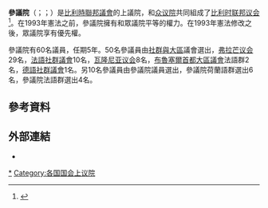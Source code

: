 {{expand|time=2015-12-13T01:47:37+00:00}}
{{refimprove|time=2015-12-13T01:47:37+00:00}}
{{Infobox legislature
 | name               = 參議院
 | native_name        = <div class="center" style="font-size:smaller"> de Senaat ''{{nl icon}}''</div>
                        <div class="center" style="font-size:smaller"> ''le Sénat'' {{fr icon}}</div>
                        <div class="center" style="font-size:smaller"> ''der Senat'' {{de icon}}</div>
 | legislature        = 第五十五屆國會（2019-2024）
 | coa_pic            = Embleen van de Belgische Senaat.svg
 | coa_res            = 80px
 | coa-pic            = 
 | coa-res            = 
 | house_type         = 上議院
 | body               = 比利時聯邦議會
 | leader1_type       = {{le|比利時參議院議長列表|List of Presidents of the Senate of Belgium|議長}}
 | leader1            = {{le|薩賓·拉魯埃|Sabine Laruelle}}
 | party1             = [[革新运动|革新运动]]
 | election1          = 
 | leader2_type       = 
 | leader2            = 
 | party2             = 
 | election2          = 
 | leader3_type       = 
 | leader3            = 
 | party3             = 
 | election3          = 
 | leader4_type       = 
 | leader4            = 
 | party4             = 
 | election4          = 
 | leader5_type       = 
 | leader5            = 
 | party5             = 
 | election5          = 
 | leader6_type       = 
 | leader6            = 
 | party6             = 
 | election6          = 
 | members            = '''60名議員'''<br>50名社群與大區參議員<br />10名增選參議員
 | structure1         = Belgium Senate 2019.svg
 | structure1_res     = 250px
 | political_groups1  = '''[[德克羅內閣|政府]] (37)'''
*{{Color box|{{BE party c|PS}}|border=darkgray}} [[社會黨_(比利時)|社會黨]] (7)
*{{Color box|{{BE party c|MR}}|border=darkgray}} [[革新運動|革新運動]] (7)
**{{Color box|{{BE party c|MR}}|border=darkgray}} [[革新運動|革新運動]] (6)
**{{nowrap|{{Color box|#6D7B8D|border=darkgray}} [[自由与进步党|自由与进步党]] (1)}}
*{{Color box|{{BE party c|CD&V}}|border=darkgray}} [[基督教民主和弗拉芒|基督教民主和弗拉芒]] (5)
*{{Color box|{{BE party c|Ecolo}}|border=darkgray}} [[生態_(比利時)|生態]] (5)
*{{Color box|{{BE party c|VLD}}|border=darkgray}} [[開放弗拉芒自由民主黨|開放弗拉芒自由民主黨]] (5)
*{{nowrap|{{Color box|#008000|border=darkgray}} [[綠黨_(比利時)|綠黨]] (4)}}
*{{Color box|{{BE party c|sp.a}}|border=darkgray}} [[不同社會黨|不同社會黨]] (4)
'''反對派 (23)'''
*{{Color box|{{BE party c|NVA}}|border=darkgray}} [[新弗拉芒聯盟|新弗拉芒聯盟]] (9)
*{{Color box|{{BE party c|VB}}|border=darkgray}} [[弗拉芒利益|弗拉芒利益]] (7)
*{{Color box|#F00|border=darkgray}} [[比利時工人黨|比利時工人黨]] (5)
*{{nowrap|{{Color box|{{BE party c|CDH}}|border=darkgray}} {{le|人道民主中心黨|Centre démocrate humaniste}} (2)}}
 | committees1        = 
 | voting_system1     = [[間接選舉|間接選舉]]
 | term_length        = 5年
 | last_election1     = {{le|2019年比利時聯邦選舉|2019 Belgian federal election|2019年5月26日}}
 | next_election1     = [[2024年比利時聯邦選舉|2024年]]
 | session_room       = Hemicycle of the belgian senat (2).JPG
 | session_res        = 
 | meeting_place      = [[布鲁塞尔-首都大区|布鲁塞尔]]國家宮
 | website            = http://www.senate.be/
}}

'''參議院'''（{{lang-fr|Sénat}}；{{lang-nl|Senaat}}；{{lang-de|Senat}}）是[[比利時聯邦議會|比利時聯邦議會]]的上議院，和[[眾議院_(比利時)|众议院]]共同組成了[[比利时联邦议会|比利时联邦议会]]<ref>{{cite web|url=http://www.senate.be/english/federal_parliament_en.html|title=Introduction in Belgian Parliamentary History|publisher=The Belgian Senate|accessdate=2007-06-21|archive-date=2012-06-19|archive-url=https://www.webcitation.org/68WvSl14M?url=http://www.senate.be/english/federal_parliament_en.html|dead-url=no}}</ref>。在1993年憲法之前，參議院擁有和眾議院平等的權力。在1993年憲法修改之後，眾議院享有優先權。

參議院有60名議員，任期5年。50名參議員由[[比利時社群、大區和語言區|社群與大區]]議會選出，[[弗拉芒议会|弗拉芒议会]]29名，[[法語社群議會|法語社群議會]]10名，[[瓦隆尼亚议会|瓦隆尼亚议会]]8名，[[布魯塞爾首都大區議會|布魯塞爾首都大區議會]]法語群2名，[[德語社群議會|德語社群議會]]1名。另10名參議員由參議院議員選出，參議院荷蘭語群選出6名，參議院法語群選出4名。

== 參考資料 ==
{{Reflist|2}}

==外部連結==
*{{Official website}}

{{國家上議院}}


[[Category:比利时参议院|*]]
[[Category:各国国会上议院|Category:各国国会上议院]]